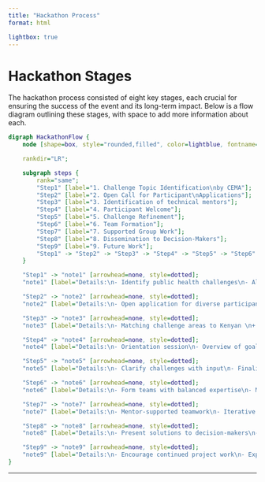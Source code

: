 ```yaml
---
title: "Hackathon Process"
format: html

lightbox: true
---
```


# Hackathon Stages

The hackathon process consisted of eight key stages, each crucial for ensuring the success of the event and its long-term impact. Below is a flow diagram outlining these stages, with space to add more information about each.

```dot

digraph HackathonFlow {
    node [shape=box, style="rounded,filled", color=lightblue, fontname=Helvetica, fontsize=24];

    rankdir="LR";

    subgraph steps {
        rank="same";
        "Step1" [label="1. Challenge Topic Identification\nby CEMA"];
        "Step2" [label="2. Open Call for Participant\nApplications"];
        "Step3" [label="3. Identification of technical mentors"];
        "Step4" [label="4. Participant Welcome"];
        "Step5" [label="5. Challenge Refinement"];
        "Step6" [label="6. Team Formation"];
        "Step7" [label="7. Supported Group Work"];
        "Step8" [label="8. Dissemination to Decision-Makers"];
        "Step9" [label="9. Future Work"];
        "Step1" -> "Step2" -> "Step3" -> "Step4" -> "Step5" -> "Step6" -> "Step7" -> "Step8" -> "Step9";
    }

    "Step1" -> "note1" [arrowhead=none, style=dotted];
    "note1" [label="Details:\n- Identify public health challenges\n- Align with CEMA expertise"];

    "Step2" -> "note2" [arrowhead=none, style=dotted];
    "note2" [label="Details:\n- Open application for diverse participants\n- Outreach to researchers and developers"];

    "Step3" -> "note3" [arrowhead=none, style=dotted];
    "note3" [label="Details:\n- Matching challenge areas to Kenyan \n+ Imperial facilitators"];

    "Step4" -> "note4" [arrowhead=none, style=dotted];
    "note4" [label="Details:\n- Orientation session\n- Overview of goals and logistics"];

    "Step5" -> "note5" [arrowhead=none, style=dotted];
    "note5" [label="Details:\n- Clarify challenges with input\n- Finalise scope and focus"];

    "Step6" -> "note6" [arrowhead=none, style=dotted];
    "note6" [label="Details:\n- Form teams with balanced expertise\n- Match participants by interests"];

    "Step7" -> "note7" [arrowhead=none, style=dotted];
    "note7" [label="Details:\n- Mentor-supported teamwork\n- Iterative solution development"];

    "Step8" -> "note8" [arrowhead=none, style=dotted];
    "note8" [label="Details:\n- Present solutions to decision-makers\n- Gather actionable feedback"];

    "Step9" -> "note9" [arrowhead=none, style=dotted];
    "note9" [label="Details:\n- Encourage continued project work\n- Explore conference submissions"];
}

```

---

